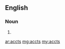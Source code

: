 ==English==

===Noun===
{{head|en|plural}}

# {{plural of|acct|lang=en|nocat=1}}

[[ar:accts]]
[[mg:accts]]
[[my:accts]]